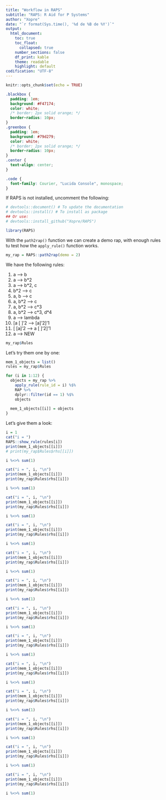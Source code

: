 ```yaml
---
title: "Workflow in RAPS"
subtitle: "RAPS: R Aid for P Systems"
author: "Xopre"
date: "`r format(Sys.time(), '%d de %B de %Y')`"
output: 
  html_document:
    toc: true
    toc_float: 
      collapsed: true
    number_sections: false 
    df_print: kable
    theme: readable
    highlight: default 
codification: "UTF-8"
---
```


```r
knitr::opts_chunk$set(echo = TRUE)
```

```css
.blackbox {
  padding: 1em;
  background: #F47174;
  color: white;
  /* border: 2px solid orange; */
  border-radius: 10px;
}
.greenbox {
  padding: 1em;
  background: #79d279;
  color: white;
  /* border: 2px solid orange; */
  border-radius: 10px;
}
.center {
  text-align: center;
}

.code {
  font-family: Courier, "Lucida Console", monospace;
}
```

If RAPS is not installed, uncomment the following:
```r
# devtools::document() # To update the documentation
# devtools::install() # To install as package
## Or use:
# devtools::install_github("Xopre/RAPS")
```

```r
library(RAPS)
```

With the `path2rap()` function we can create a demo rap, with enough rules tu test how the `apply_rule()` function works.

```r
my_rap = RAPS::path2rap(demo = 2)
```

We have the following rules:

1. a --> b
2. a --> b*2
3. a --> b*2, c
4. b*2 --> c
5. a, b --> c
6. a, b*2 --> c
7. a, b\*2 --> c\*3
8. a, b\*2 --> c\*3, d\*4
9. a --> lambda
10. [a [ ]'2 --> [a]'2]'1
11. [ [a]'2 --> a [ ]'2]'1
12. a --> NEW

```r
my_rap$Rules
```

Let's try them one by one:

```r
mem_1_objects = list()
rules = my_rap$Rules

for (i in 1:12) {
  objects = my_rap %>%
    apply_rule(rule_id = i) %$% 
    RAP %>% 
    dplyr::filter(id == 1) %$%
    objects
  
  mem_1_objects[[i]] = objects
}
```

Let's give them a look:

```r
i = 1
cat("i = ")
RAPS::show_rule(rules[i])
print(mem_1_objects[[i]])
# print(my_rap$Rules$rhs[[i]])

i %<>% sum(1)
```

```r
cat("i = ", i, "\n")
print(mem_1_objects[[i]])
print(my_rap$Rules$rhs[[i]])

i %<>% sum(1)
```

```r
cat("i = ", i, "\n")
print(mem_1_objects[[i]])
print(my_rap$Rules$rhs[[i]])

i %<>% sum(1)
```

```r
cat("i = ", i, "\n")
print(mem_1_objects[[i]])
print(my_rap$Rules$rhs[[i]])

i %<>% sum(1)
```

```r
cat("i = ", i, "\n")
print(mem_1_objects[[i]])
print(my_rap$Rules$rhs[[i]])

i %<>% sum(1)
```

```r
cat("i = ", i, "\n")
print(mem_1_objects[[i]])
print(my_rap$Rules$rhs[[i]])

i %<>% sum(1)
```

```r
cat("i = ", i, "\n")
print(mem_1_objects[[i]])
print(my_rap$Rules$rhs[[i]])

i %<>% sum(1)
```

```r
cat("i = ", i, "\n")
print(mem_1_objects[[i]])
print(my_rap$Rules$rhs[[i]])

i %<>% sum(1)
```

```r
cat("i = ", i, "\n")
print(mem_1_objects[[i]])
print(my_rap$Rules$rhs[[i]])

i %<>% sum(1)
```

```r
cat("i = ", i, "\n")
print(mem_1_objects[[i]])
print(my_rap$Rules$rhs[[i]])

i %<>% sum(1)
```

```r
cat("i = ", i, "\n")
print(mem_1_objects[[i]])
print(my_rap$Rules$rhs[[i]])

i %<>% sum(1)
```

```r
cat("i = ", i, "\n")
print(mem_1_objects[[i]])
print(my_rap$Rules$rhs[[i]])

i %<>% sum(1)
```

```r
cat("i = ", i, "\n")
print(mem_1_objects[[i]])
print(my_rap$Rules$rhs[[i]])

i %<>% sum(1)
```
